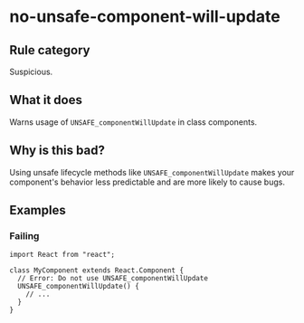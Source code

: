 # no-unsafe-component-will-update

## Rule category

Suspicious.

## What it does

Warns usage of `UNSAFE_componentWillUpdate` in class components.

## Why is this bad?

Using unsafe lifecycle methods like `UNSAFE_componentWillUpdate` makes your component's behavior less predictable and are more likely to cause bugs.

## Examples

### Failing

```tsx {5-7}
import React from "react";

class MyComponent extends React.Component {
  // Error: Do not use UNSAFE_componentWillUpdate
  UNSAFE_componentWillUpdate() {
    // ...
  }
}
```
